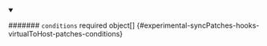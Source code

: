 


<details className="config-field" data-expandable="true" open>
<summary>

####### `conditions` <span className="config-field-required" data-required="false">required</span> <span className="config-field-type">object[]</span> <span className="config-field-default"></span> <span className="config-field-enum"></span> {#experimental-syncPatches-hooks-virtualToHost-patches-conditions}



</summary>

<PartialConditionsreference />


</details>

